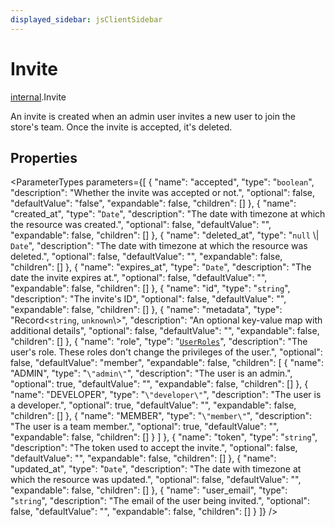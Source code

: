 ```yaml
---
displayed_sidebar: jsClientSidebar
---
```



# Invite

[internal](../../modules/internal.mdx).Invite

An invite is created when an admin user invites a new user to join the store's team. Once the invite is accepted, it's deleted.

## Properties

<ParameterTypes parameters={[
  {
    "name": "accepted",
    "type": "`boolean`",
    "description": "Whether the invite was accepted or not.",
    "optional": false,
    "defaultValue": "false",
    "expandable": false,
    "children": []
  },
  {
    "name": "created_at",
    "type": "`Date`",
    "description": "The date with timezone at which the resource was created.",
    "optional": false,
    "defaultValue": "",
    "expandable": false,
    "children": []
  },
  {
    "name": "deleted_at",
    "type": "``null`` \\| `Date`",
    "description": "The date with timezone at which the resource was deleted.",
    "optional": false,
    "defaultValue": "",
    "expandable": false,
    "children": []
  },
  {
    "name": "expires_at",
    "type": "`Date`",
    "description": "The date the invite expires at.",
    "optional": false,
    "defaultValue": "",
    "expandable": false,
    "children": []
  },
  {
    "name": "id",
    "type": "`string`",
    "description": "The invite's ID",
    "optional": false,
    "defaultValue": "",
    "expandable": false,
    "children": []
  },
  {
    "name": "metadata",
    "type": "Record<`string`, `unknown`\\>",
    "description": "An optional key-value map with additional details",
    "optional": false,
    "defaultValue": "",
    "expandable": false,
    "children": []
  },
  {
    "name": "role",
    "type": "[`UserRoles`](../enums/internal.internal.UserRoles.mdx)",
    "description": "The user's role. These roles don't change the privileges of the user.",
    "optional": false,
    "defaultValue": "member",
    "expandable": false,
    "children": [
      {
        "name": "ADMIN",
        "type": "``\"admin\"``",
        "description": "The user is an admin.",
        "optional": true,
        "defaultValue": "",
        "expandable": false,
        "children": []
      },
      {
        "name": "DEVELOPER",
        "type": "``\"developer\"``",
        "description": "The user is a developer.",
        "optional": true,
        "defaultValue": "",
        "expandable": false,
        "children": []
      },
      {
        "name": "MEMBER",
        "type": "``\"member\"``",
        "description": "The user is a team member.",
        "optional": true,
        "defaultValue": "",
        "expandable": false,
        "children": []
      }
    ]
  },
  {
    "name": "token",
    "type": "`string`",
    "description": "The token used to accept the invite.",
    "optional": false,
    "defaultValue": "",
    "expandable": false,
    "children": []
  },
  {
    "name": "updated_at",
    "type": "`Date`",
    "description": "The date with timezone at which the resource was updated.",
    "optional": false,
    "defaultValue": "",
    "expandable": false,
    "children": []
  },
  {
    "name": "user_email",
    "type": "`string`",
    "description": "The email of the user being invited.",
    "optional": false,
    "defaultValue": "",
    "expandable": false,
    "children": []
  }
]} />
